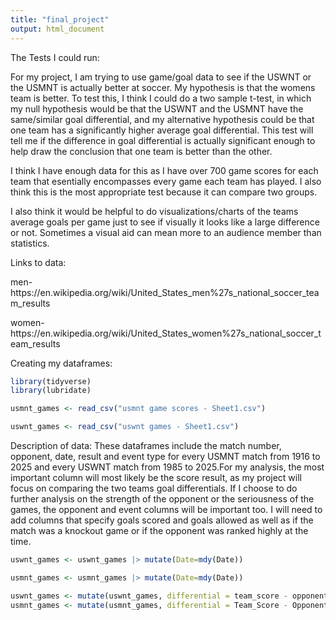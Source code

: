 ```yaml
---
title: "final_project"
output: html_document
---
```


The Tests I could run:

For my project, I am trying to use game/goal data to see if the USWNT or the USMNT is actually better at soccer. My hypothesis is that the womens team is better. To test this, I think I could do a two sample t-test, in which my null hypothesis would be that the USWNT and the USMNT have the same/similar goal differential, and my alternative hypothesis could be that one team has a significantly higher average goal differential. This test will tell me if the difference in goal differential is actually significant enough to help draw the conclusion that one team is better than the other. 

I think I have enough data for this as I have over 700 game scores for each team that esentially encompasses every game each team has played. I also think this is the most appropriate test because it can compare two groups.

I also think it would be helpful to do visualizations/charts of the teams average goals per game just to see if visually it looks like a large difference or not. Sometimes a visual aid can mean more to an audience member than statistics. 




Links to data:

men-
https://en.wikipedia.org/wiki/United_States_men%27s_national_soccer_team_results

women-
https://en.wikipedia.org/wiki/United_States_women%27s_national_soccer_team_results

Creating my dataframes: 

```r
library(tidyverse)
library(lubridate)
```
```r
usmnt_games <- read_csv("usmnt game scores - Sheet1.csv")
```
```r
uswnt_games <- read_csv("uswnt games - Sheet1.csv")
```

Description of data: These dataframes include the match number, opponent, date, result and event type for every USMNT match from 1916 to 2025 and every USWNT match from 1985 to 2025.For my analysis, the most important column will most likely be the score result, as my project will focus on comparing the two teams goal differentials. If I choose to do further analysis on the strength of the opponent or the seriousness of the games, the opponent and event columns will be important too. I will need to add columns that specify goals scored and goals allowed as well as if the match was a knockout game or if the opponent was ranked highly at the time. 


```r
uswnt_games <- uswnt_games |> mutate(Date=mdy(Date))

usmnt_games <- usmnt_games |> mutate(Date=mdy(Date))

```
```r
uswnt_games <- mutate(uswnt_games, differential = team_score - opponent_score)
usmnt_games <- mutate(usmnt_games, differential = Team_Score - Opponent_Score)

```

